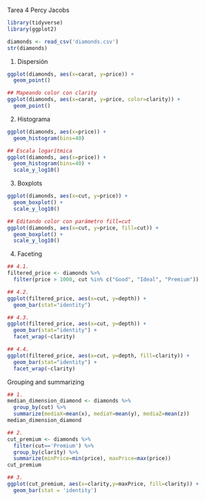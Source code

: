 Tarea 4
Percy Jacobs

```r
library(tidyverse)
library(ggplot2)

diamonds <- read_csv('diamonds.csv')
str(diamonds)
```

1. Dispersión
```r
ggplot(diamonds, aes(x=carat, y=price)) + 
  geom_point()
```


```r
## Mapeando color con clarity
ggplot(diamonds, aes(x=carat, y=price, color=clarity)) + 
  geom_point()
```

2. Histograma
```r
ggplot(diamonds, aes(x=price)) + 
  geom_histogram(bins=40)
```
```r
## Escala logarítmica
ggplot(diamonds, aes(x=price)) + 
  geom_histogram(bins=40) +
  scale_y_log10()
```

3. Boxplots
```r
ggplot(diamonds, aes(x=cut, y=price)) + 
  geom_boxplot() +
  scale_y_log10()
```
```r
## Editando color con parámetro fill=cut
ggplot(diamonds, aes(x=cut, y=price, fill=cut)) + 
  geom_boxplot() +
  scale_y_log10()
```

4. Faceting
```r
## 4.1.
filtered_price <- diamonds %>%
  filter(price > 1000, cut %in% c("Good", "Ideal", "Premium"))
```

```r
## 4.2.
ggplot(filtered_price, aes(x=cut, y=depth)) +
  geom_bar(stat="identity")
```

```r
## 4.3.
ggplot(filtered_price, aes(x=cut, y=depth)) +
  geom_bar(stat="identity") +
  facet_wrap(~clarity)
```

```r
## 4.4.
ggplot(filtered_price, aes(x=cut, y=depth, fill=clarity)) +
  geom_bar(stat="identity") +
  facet_wrap(~clarity)
```

Grouping and summarizing

```r
## 1.
median_dimension_diamond <- diamonds %>%
  group_by(cut) %>%
  summarize(mediaX=mean(x), mediaY=mean(y), mediaZ=mean(z))
median_dimension_diamond
```
```r
## 2.
cut_premium <- diamonds %>%
  filter(cut=='Premium') %>%
  group_by(clarity) %>%
  summarize(minPrice=min(price), maxPrice=max(price))
cut_premium
```

```r
## 3.
ggplot(cut_premium, aes(x=clarity,y=maxPrice, fill=clarity)) +
  geom_bar(stat = 'identity')
```


